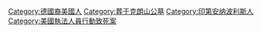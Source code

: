 {{Cat main|約翰·迪林傑}}

[[Category:德國裔美國人|Category:德國裔美國人]]
[[Category:葬于克朗山公墓|Category:葬于克朗山公墓]]
[[Category:印第安纳波利斯人|Category:印第安纳波利斯人]]
[[Category:美國執法人員行動致死案|Category:美國執法人員行動致死案]]